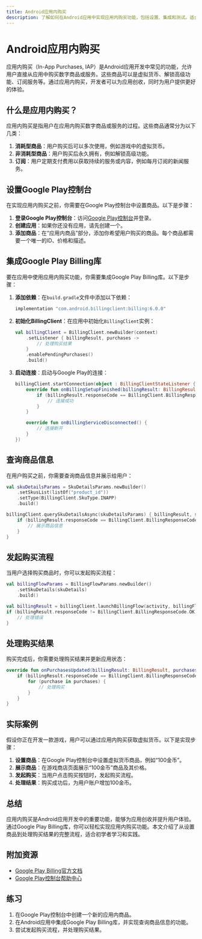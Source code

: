 ```yaml
---
title: Android应用内购买
description: 了解如何在Android应用中实现应用内购买功能，包括设置、集成和测试。适合初学者学习如何通过应用内购买为应用创收。
---
```


# Android应用内购买

应用内购买（In-App Purchases, IAP）是Android应用开发中常见的功能，允许用户直接从应用中购买数字商品或服务。这些商品可以是虚拟货币、解锁高级功能、订阅服务等。通过应用内购买，开发者可以为应用创收，同时为用户提供更好的体验。

## 什么是应用内购买？

应用内购买是指用户在应用内购买数字商品或服务的过程。这些商品通常分为以下几类：

1. **消耗型商品**：用户购买后可以多次使用，例如游戏中的虚拟货币。
2. **非消耗型商品**：用户购买后永久拥有，例如解锁高级功能。
3. **订阅**：用户定期支付费用以获取持续的服务或内容，例如每月订阅的新闻服务。

## 设置Google Play控制台

在实现应用内购买之前，你需要在Google Play控制台中设置商品。以下是步骤：

1. **登录Google Play控制台**：访问[Google Play控制台](https://play.google.com/console/)并登录。
2. **创建应用**：如果你还没有应用，请先创建一个。
3. **添加商品**：在“应用内商品”部分，添加你希望用户购买的商品。每个商品都需要一个唯一的ID、价格和描述。

## 集成Google Play Billing库

要在应用中使用应用内购买功能，你需要集成Google Play Billing库。以下是步骤：

1. **添加依赖**：在`build.gradle`文件中添加以下依赖：
   ```groovy
   implementation "com.android.billingclient:billing:6.0.0"
   ```

2. **初始化BillingClient**：在应用中初始化`BillingClient`实例：
   ```kotlin
   val billingClient = BillingClient.newBuilder(context)
       .setListener { billingResult, purchases ->
           // 处理购买结果
       }
       .enablePendingPurchases()
       .build()
   ```

3. **启动连接**：启动与Google Play的连接：
   ```kotlin
   billingClient.startConnection(object : BillingClientStateListener {
       override fun onBillingSetupFinished(billingResult: BillingResult) {
           if (billingResult.responseCode == BillingClient.BillingResponseCode.OK) {
               // 连接成功
           }
       }

       override fun onBillingServiceDisconnected() {
           // 连接断开
       }
   })
   ```

## 查询商品信息

在用户购买之前，你需要查询商品信息并展示给用户：

```kotlin
val skuDetailsParams = SkuDetailsParams.newBuilder()
    .setSkusList(listOf("product_id"))
    .setType(BillingClient.SkuType.INAPP)
    .build()

billingClient.querySkuDetailsAsync(skuDetailsParams) { billingResult, skuDetailsList ->
    if (billingResult.responseCode == BillingClient.BillingResponseCode.OK && skuDetailsList != null) {
        // 展示商品信息
    }
}
```

## 发起购买流程

当用户选择购买商品时，你可以发起购买流程：

```kotlin
val billingFlowParams = BillingFlowParams.newBuilder()
    .setSkuDetails(skuDetails)
    .build()

val billingResult = billingClient.launchBillingFlow(activity, billingFlowParams)
if (billingResult.responseCode != BillingClient.BillingResponseCode.OK) {
    // 处理错误
}
```

## 处理购买结果

购买完成后，你需要处理购买结果并更新应用状态：

```kotlin
override fun onPurchasesUpdated(billingResult: BillingResult, purchases: List<Purchase>?) {
    if (billingResult.responseCode == BillingClient.BillingResponseCode.OK && purchases != null) {
        for (purchase in purchases) {
            // 处理购买
        }
    }
}
```

## 实际案例

假设你正在开发一款游戏，用户可以通过应用内购买获取虚拟货币。以下是实现步骤：

1. **设置商品**：在Google Play控制台中设置虚拟货币商品，例如“100金币”。
2. **展示商品**：在游戏商店页面展示“100金币”商品及其价格。
3. **发起购买**：当用户点击购买按钮时，发起购买流程。
4. **处理结果**：购买成功后，为用户账户增加100金币。

## 总结

应用内购买是Android应用开发中的重要功能，能够为应用创收并提升用户体验。通过Google Play Billing库，你可以轻松实现应用内购买功能。本文介绍了从设置商品到处理购买结果的完整流程，适合初学者学习和实践。

## 附加资源

- [Google Play Billing官方文档](https://developer.android.com/google/play/billing)
- [Google Play控制台帮助中心](https://support.google.com/googleplay/android-developer/)

## 练习

1. 在Google Play控制台中创建一个新的应用内商品。
2. 在Android应用中集成Google Play Billing库，并实现查询商品信息的功能。
3. 尝试发起购买流程，并处理购买结果。
